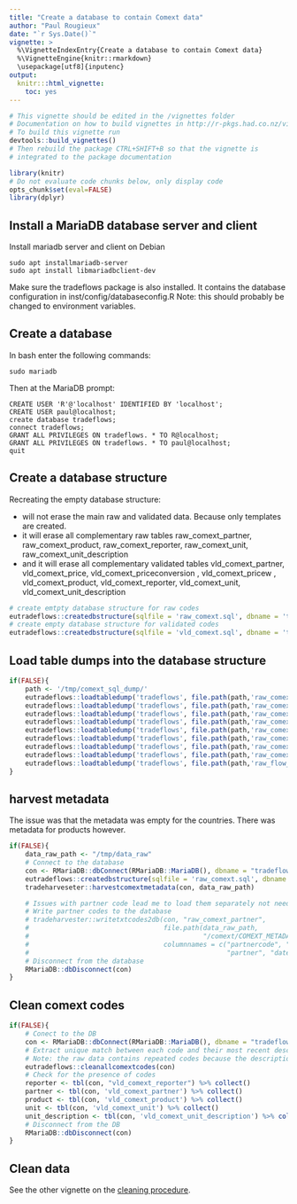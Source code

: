 ```yaml
---
title: "Create a database to contain Comext data"
author: "Paul Rougieux"
date: "`r Sys.Date()`"
vignette: >
  %\VignetteIndexEntry{Create a database to contain Comext data}
  %\VignetteEngine{knitr::rmarkdown}
  \usepackage[utf8]{inputenc}
output:
  knitr:::html_vignette:
    toc: yes
---
```



```r
# This vignette should be edited in the /vignettes folder
# Documentation on how to build vignettes in http://r-pkgs.had.co.nz/vignettes.html
# To build this vignette run 
devtools::build_vignettes()
# Then rebuild the package CTRL+SHIFT+B so that the vignette is 
# integrated to the package documentation
```


```r
library(knitr)
# Do not evaluate code chunks below, only display code
opts_chunk$set(eval=FALSE) 
library(dplyr)
```


## Install a MariaDB database server and client

Install mariadb server and client on Debian
```
sudo apt installmariadb-server
sudo apt install libmariadbclient-dev
```

Make sure the tradeflows package is also installed. 
It contains the database configuration in inst/config/databaseconfig.R
Note: this should probably be changed to environment variables. 


## Create a database

In bash enter the following commands:
```
sudo mariadb
```
Then at the MariaDB prompt:
```
CREATE USER 'R'@'localhost' IDENTIFIED BY 'localhost';
CREATE USER paul@localhost;
create database tradeflows;
connect tradeflows;
GRANT ALL PRIVILEGES ON tradeflows. * TO R@localhost;
GRANT ALL PRIVILEGES ON tradeflows. * TO paul@localhost;
quit
```

## Create a database structure
Recreating the empty database structure:

* will not erase the main  raw and validated data. 
 Because only templates are created. 
* it will erase all complementary raw tables raw_comext_partner, raw_comext_product, raw_comext_reporter, raw_comext_unit, raw_comext_unit_description
* and it will erase all complementary validated tables vld_comext_partner, vld_comext_price, vld_comext_priceconversion , vld_comext_pricew , vld_comext_product, vld_comext_reporter, vld_comext_unit, vld_comext_unit_description

```r
# create emtpty database structure for raw codes
eutradeflows::createdbstructure(sqlfile = 'raw_comext.sql', dbname = 'tradeflows')
# create empty database structure for validated codes
eutradeflows::createdbstructure(sqlfile = 'vld_comext.sql', dbname = 'tradeflows')
```

## Load table dumps into the database structure

```r
if(FALSE){
    path <- '/tmp/comext_sql_dump/'
    eutradeflows::loadtabledump('tradeflows', file.path(path,'raw_comext_monthly.sql.7z'))
    eutradeflows::loadtabledump('tradeflows', file.path(path,'raw_comext_monthly_template.sql.7z'))
    eutradeflows::loadtabledump('tradeflows', file.path(path,'raw_comext_partner.sql.7z'))
    eutradeflows::loadtabledump('tradeflows', file.path(path,'raw_comext_product.sql.7z'))
    eutradeflows::loadtabledump('tradeflows', file.path(path,'raw_comext_reporter.sql.7z'))
    eutradeflows::loadtabledump('tradeflows', file.path(path,'raw_comext_unit_description.sql.7z'))
    eutradeflows::loadtabledump('tradeflows', file.path(path,'raw_comext_unit.sql.7z'))
    eutradeflows::loadtabledump('tradeflows', file.path(path,'raw_comext_yearly_template.sql.7z'))
    eutradeflows::loadtabledump('tradeflows', file.path(path,'raw_flow_yearly.sql.7z'))
}
```

## harvest metadata
The issue was that the metadata was empty for the countries.
There was metadata for products however. 

```r
if(FALSE){
    data_raw_path <- "/tmp/data_raw"
    # Connect to the database
    con <- RMariaDB::dbConnect(RMariaDB::MariaDB(), dbname = "tradeflows")
    eutradeflows::createdbstructure(sqlfile = 'raw_comext.sql', dbname = 'tradeflows') 
    tradeharveseter::harvestcomextmetadata(con, data_raw_path)

    # Issues with partner code lead me to load them separately not needed if everything works well
    # Write partner codes to the database
    # tradeharvester::writetxtcodes2db(con, "raw_comext_partner",
    #                                  file.path(data_raw_path, 
    #                                            "/comext/COMEXT_METADATA/CLASSIFICATIONS_AND_RELATIONS/ENGLISH/PARTNERS.txt"),
    #                                  columnnames = c("partnercode", "datestart", "dateend",
    #                                                  "partner", "datestart2", "dateend2"))
    # Disconnect from the database
    RMariaDB::dbDisconnect(con)
}
```

## Clean comext codes

```r
if(FALSE){
    # Conect to the DB
    con <- RMariaDB::dbConnect(RMariaDB::MariaDB(), dbname = "tradeflows")
    # Extract unique match between each code and their most recent description
    # Note: the raw data contains repeated codes because the description changes over time. 
    eutradeflows::cleanallcomextcodes(con)
    # Check for the presence of codes 
    reporter <- tbl(con, "vld_comext_reporter") %>% collect()    
    partner <- tbl(con, 'vld_comext_partner') %>% collect()
    product <- tbl(con, 'vld_comext_product') %>% collect()
    unit <- tbl(con, 'vld_comext_unit') %>% collect()
    unit_description <- tbl(con, 'vld_comext_unit_description') %>% collect()
    # Disconnect from the DB 
    RMariaDB::dbDisconnect(con)
}
```


## Clean data
See the other vignette on the [cleaning procedure](clean.html).
